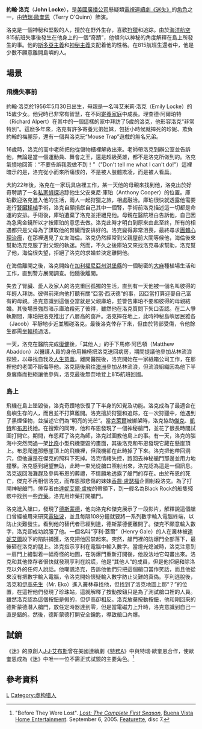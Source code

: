 {{noteTA
|1=zh-hans:《迷失》;zh-hk:《迷》;zh-tw:《Lost檔案》;
}}
{{otheruses|subject=美國電視連續劇[[迷失|《迷失》]]的角色之一約翰·洛克|other='''约翰·洛克'''的其他用法|约翰·洛克 (消歧义)}}

{{迷失角色|
 綽號=洛克<br />Locke|
 Image=[[File:Lost-locke.jpg|250px]]<br />[[特瑞·歐奎恩|特瑞·歐奎恩]]飾演洛克|
 最初出現=“[[試播_(迷失)#試播（第一部份）|試播（第一部份）]]”|
 最後出現=無|
 回憶場景=“[[迷失_(第一季)#叢林流浪|叢林流浪]]”、“[[迷失_(第一季)#上帝從機器而來|上帝從機器而來]]”、“[[迷失_(第一季)#大旅程：第三部份|大旅程：第三部份]]”、“[[迷失_(第二季)#取向|取向]]”、“[[迷失_(第二季)#鎖起來|鎖起來]]”|
 首次於回憶中出現=|
 最後於回憶中出現=|
 名字=約翰·洛克<br />John Locke|
 年齡=40歲以上|
 來自={{flagicon|USA}}[[美國|美國]][[加利福尼亞州|加利福尼亞州]][[橙縣_(加利福尼亞州)|橙縣]][[圖斯汀|圖斯汀]]|
 職業=紙箱公司的地方收集監督員；前職是家庭審查員和百貨商店的玩具售貨員|
 來澳洲的原因=參加體驗[[澳洲土著|澳洲土著]]叢林流浪生活的探險旅行|
 回洛杉磯的原因=不合探險旅行的資格，被拒絕後回國|
 演員=[[特瑞·歐奎恩|特瑞·歐奎恩]]<br />Terry O'Quinn|
}}

'''約翰·洛克'''（'''John Locke'''），是[[美國廣播公司|美國廣播公司]]懸疑類[[電視連續劇|電視連續劇]][[迷失|《迷失》]]的[[角色|角色]]之一，由[[特瑞·歐奎恩|特瑞·歐奎恩]]（Terry O'Quinn）飾演。

洛克是一個神秘和堅毅的人，擅於在野外生存，喜歡[[狩獵|狩獵]]和追踪。由於[[海洋航空|海洋航空]]815航班失事後發生在他身上的一個“奇蹟”，他傾向以神秘的角度解釋在島上所發生的事。他的[[斯多亞主義|斯多亞主義]]和[[神秘主義|神秘主義]]支配着他的性格。在815航班生還者中，他是少數不願意離開島嶼的人。

==場景==
===飛機失事前===
約翰·洛克於1956年5月30日出生，母親是一名叫艾米莉·洛克（Emily Locke）的15歲少女。他兒時已非常有智慧，在不同[[寄養家庭|寄養家庭]]中成長。理查德·阿爾珀特（Richard Alpert）在其中的一個這樣的家中拜訪了5歲的洛克，他形容洛克“非常特別”。這麽多年來，洛克有許多寄養兄弟姐妹，包括小時候就摔死的珍妮、欺負約翰的梅麗莎，還有一個與洛克玩“Mouse Trap”遊戲的無名兄弟。

16歲時，洛克的高中老師把他從儲物櫃裡解救出來。老師帶洛克到辦公室並告訴他，無論是當一個運動員、舞會之王，還是超級英雄，都不是洛克所做到的。洛克氣憤地回答：“不要告訴我我做不到！”（"Don't tell me what I can't do!"）這裡暗示的是，洛克從小而來所痛恨的，不是被人肢體欺凌，而是被人看扁。

大約22年後，洛克在一家玩具店裡工作，某一天他的母親來找到他，洛克出於好奇聘請了一名[[私家偵探|私家偵探]]追踪他生父安東尼·庫珀（Anthony Cooper）的位置。庫珀歡迎洛克進入他的生活，兩人一起狩獵之旅，相處融洽。庫珀很快就透露他需要進行[[腎臟|腎臟]][[移植|移植]]手術，洛克自願捐獻自己其中一個腎，手術前洛克描述這一切都是命運的安排。手術後，庫珀遺棄了洛克並拒絕見他。母親在醫院坦白告訴他，自己因為急需金錢所以才按庫珀的意思去做。洛克此時才明白到原來由此至終，所有的相遇都只是父母為了謀取他的腎臟而安排好的。洛克變得非常沮喪，最終尋求[[團體心理治療|團體心理治療]]，在那裡遇見了女友海倫。洛克仍然經常到父親屋前大閘等候他，海倫後來幫助洛克克服了對父親的執迷。然而，不久之後庫珀又來找洛克尋求幫助，洛克幫了他，海倫很失望，拒絕了洛克的求婚並決定離開他。

在海倫離開之後，洛克開始在[[加利福尼亞州|加利福尼亞州]][[洪堡縣|洪堡縣]]的一個秘密的[[大麻|大麻]]種植場生活和工作，直到警方展開調查。他隨後離開。

失去了腎臟、愛人及家人的洛克重回孤獨的生活，直到有一天他被一個名叫彼得的年輕人拜訪。彼得前來向他打聽有關“亞當·西沃德”的事，因亞當打算迎娶自己富有的母親。洛克意識到這個亞當就是父親庫珀，並警告庫珀不要和彼得的母親結婚。其後場景強烈暗示庫珀殺死了彼得，雖然他在洛克質問下矢口否認。在二人爭執期間，庫珀把洛克推出了八層高的窗戶。洛克摔在地上，此時神秘島嶼居民雅各（Jacob）平靜地步近並觸碰洛克。最後洛克倖存下來，但由於背部受傷，令他餘生都需坐[[輪椅|輪椅]]過活。

一天，洛克在醫院完成[[復健|復健]]後，「其他人」的手下馬修·阿巴頓（Matthew Abaddon）以醫護人員的身份用輪椅把洛克送回病房，期間提議他參加丛林流浪探險，以尋找自我及[[人生意義|人生意義]]。離開醫院後，洛克開始在一家紙箱公司工作，在那裡他的老闆不斷侮辱他。洛克隨後飛往[[澳洲|澳洲]]參加丛林流浪，但流浪組織因為他下半身癱瘓而拒絕讓他參與，洛克最後無奈地登上815航班回國。

===島上===
飛機在島上墜毀後，洛克奇蹟地恢復了下半身的知覺及功能。洛克成為了最適合在島嶼生存的人，而且並不打算離開。洛克擅於狩獵和追踪，在一次狩獵中，他遇到了黑煙怪物，並描述它們為“明亮的光芒”。當[[克萊爾·李特頓|克萊爾]]被綁架時，洛克協助[[傑克·謝潑德|傑克]]、[[凱特·奧斯頓|凱特]]和[[布恩·卡萊爾|布恩]]找她。在搜索的同時，他和布恩發現了一個神秘艙門，並花了很長時間試圖打開它。期間，布恩拜了洛克為師，洛克試圖教他島上的事。有一天，洛克的腦海中突然閃過一架[[比奇|比奇]]小型飛機墜毀的畫面，其後洛克和布恩發現它藏在懸崖頂上。布恩爬進那懸崖頂上的飛機裡，但飛機卻在此時掉了下來。洛克把他帶回洞穴，但他還是在傑克的照料下死掉。洛克情緒失控，跑回去神秘艙門那邊並用力地撞擊。洛克感到絕望無助，此時一束光從艙口照射出來，洛克認為這是一個訊息。洛克返回海灘趕及參與布恩的葬禮，不情願地透露了艙門的存在。由於布恩的死亡，傑克不再相信洛克，而布恩那悲傷的妹妹[[香農·盧瑟福|香農·盧瑟福]]企圖射殺洛克。為了打開神秘艙門，倖存者由[[達妮艾爾·盧梭|達妮艾爾·盧梭]]的帶領下，到一艘名為Black Rock的船隻殘骸中找到一些[[炸藥|炸藥]]。洛克用炸藥打開艙門。

洛克進入艙口，發現了[[德斯蒙德·休謨|德斯蒙德]]，他向洛克和傑克展示了一段影片，解釋說這個艙口曾經被用來研究[[電磁波|電磁波]]，並且每隔108分鐘就要將一系列數字輸入電腦終端，以防止災難發生。看到他的替代者已經到達，德斯蒙德便離開了。傑克不願意輸入數字，洛克卻成功說服了他。一個名叫“亨利·蓋爾”（Henry Gale）的人在叢林被[[達妮艾爾·盧梭|達妮艾爾]]設下的陷阱捕獲，洛克把他囚禁起來。突然，艙門裡的防爆門全部落下，最後砸在洛克的腿上。洛克指示亨利在電腦中輸入數字。當燈光熄滅時，洛克注意到一扇門上繪製着一幅奇怪的地圖，在防爆門重新打開後，他設法地它勾畫出來。洛克和其他倖存者很快就發現亨利在說謊，他是“其他人”的成員，但是他拒絕和除洛克以外的任何人說話。他嘲諷洛克，告訴他他們只把這個艙口當作笑話，而且他從來沒有把數字輸入電腦，令洛克開始懷疑輸入數字防止災難的真偽。亨利逃脫後，洛克和[[伊高·東迪|伊高先生]]（Mr. Eko）進入叢林尋找他，但找到了洛克地圖上那“？”的位置，在這裡他們發現了珍珠站，這就解釋了按動按鈕只是為了測試艙口裡的人員。雖然洛克認為這個按鈕是假的，但伊高卻相反。洛克放棄按動按鈕，他和剛回來的德斯蒙德潛入艙門，放任定時器達到零，但是當電磁力上升時，洛克意識到自己一直是錯的。然後，德斯蒙德打開安全鑰匙，導致艙口內爆。

==試鏡==
《迷》的原創人[[J·J·艾布斯|J·J·艾布斯]]曾在美國連續劇《[[特務A|特務A]]》中與特瑞·歐奎恩合作，使歐奎恩成為《迷》中唯一一位不需正式試鏡的主要角色。<ref name="Before They Were Lost">"Before They Were Lost". ''[[Lost_(season_1)#DVD_release|Lost: The Complete First Season]]'', [[Buena_Vista_Home_Entertainment|Buena Vista Home Entertainment]]. September 6, 2005. [[Featurette|Featurette]], disc 7.</ref>

==參考資料==
{{reflist}}
{{迷失角色表}}

[[Category:迷失角色|L]]
[[Category:虚构猎人|Category:虚构猎人]]